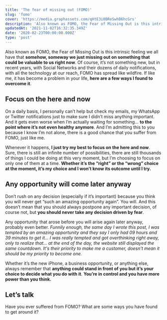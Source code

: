 ```yaml
---
title: 'The fear of missing out (FOMO)'
slug: 'fomo'
cover: 'https://media.graphassets.com/qHtE3i0BReSwhB6hcGrs'
description: 'Also known as FOMO, the Fear of Missing Out is this intrinsic feeling we all have that somehow, someway we must missing on something that could be valuable to us right now.'
updatedAt: '2021-11-02T16:32:35.349Z'
date: '2020-02-23T00:00:00.000Z'
type: 'post'
---
```


Also known as FOMO, the Fear of Missing Out is this intrinsic feeling we all have that **somehow, someway we just missing out on something that could be valuable to us right now**. Of course, it’s not something new, but in recent years, with Social Networks and their dozens of daily notifications, with all the technology at our reach, FOMO has spread like wildfire. If like me, it has become a problem in your life, **here are a few ways I found to overcome it**.

## Focus on the here and now

On a daily basis, I personally can’t help but check my emails, my WhatsApp or Twitter notifications just to make sure I didn’t miss anything important. And it gets even worse when I’m actually waiting for something... **to the point where it’s not even healthy anymore**. And I’m admitting this to you because I know I’m not alone, there is a good chance that you suffer from FOMO, just like me.

Whenever it happens, **I just try my best to focus on the here and now**. Sure, there is still an infinite number of possibilities, there are still thousands of things I could be doing at this very moment, but I’m choosing to focus on only one of them at a time. **Whether it’s the “right” or the “wrong” choice at the moment, it’s my choice and I won’t know its outcome until I try.**

## Any opportunity will come later anyway

Don’t rush on any decision (especially if it’s important) because you think you will never get “such an amazing opportunity again”. You will. And this doesn’t mean that you should always postpone any important decision, of course not, but **you should never take any decision driven by fear**.

Any opportunity that arose before you will arise again later anyway, probably even better. *Funnily enough, the same day I wrote this post, I was tempted by an amazing opportunity and they say I only had 09 hours and 39 minutes to get it... I was really tempted and got overthinking right away, only to realize that... at the end of the day, the website still displayed the same countdown.* _It's their priority to make me a customer, doesn't mean it should be my priority to become one._

Whether it’s the new iPhone, a business opportunity, or anything else, always remember that **anything could stand in front of you but it’s your choice to decide what you do with it**. **You’re in control and you have more power than you think.**

## Let’s talk

Have you ever suffered from FOMO?
What are some ways you have found to get around it?
